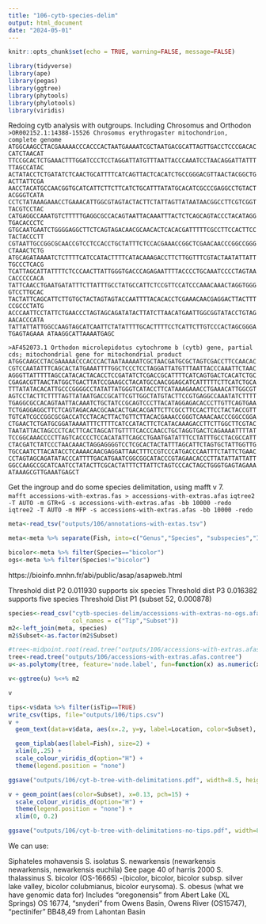 ```yaml
---
title: "106-cytb-species-delim"
output: html_document
date: "2024-05-01"
---
```


```r
knitr::opts_chunk$set(echo = TRUE, warning=FALSE, message=FALSE)
```


```r
library(tidyverse)
library(ape)
library(pegas)
library(ggtree)
library(phytools)
library(phylotools)
library(viridis)
```

Redoing cytb analysis with outgroups. Including Chrosomus and Orthodon
`>OR002152.1:14388-15526 Chrosomus erythrogaster mitochondrion, complete genome
ATGGCAAGCCTACGAAAAACCCACCCACTAATGAAAATCGCTAATGACGCATTAGTTGACCTCCCGACACCATCTAACAT
TTCCGCACTCTGAAACTTTGGATCCCTCCTAGGATTATGTTTAATTACCCAAATCCTAACAGGATTATTTTTAGCCATAC
ACTATACCTCTGATATCTCAACTGCATTTTCATCAGTTACTCACATCTGCCGGGACGTTAACTACGGCTGACTTATTCGA
AACCTACATGCCAACGGTGCATCATTCTTCTTCATCTGCATTTATATGCACATCGCCCGAGGCCTGTACTACGGGTCATA
CCTCTATAAAGAAACCTGAAACATTGGCGTAGTACTACTTCTATTAGTTATAATAACGGCCTTCGTCGGTTACGTCCTAC
CATGAGGCCAAATGTCTTTTTGAGGCGCCACAGTAATTACAAATTTACTCTCAGCAGTACCCTACATAGGTGACACCCTC
GTGCAATGAATCTGGGGAGGCTTCTCAGTAGACAACGCAACACTCACACGATTTTTCGCCTTCCACTTCCTACTACCCTT
CGTAATTGCCGGCGCAACCGTCCTCCACCTGCTATTTCTCCACGAAACCGGCTCGAACAACCCGGCCGGGCTAAACTCTG
ATGCAGATAAAATCTCTTTTCATCCATACTTTTCATACAAAGACCTTCTTGGTTTCGTACTAATATTATTTGCCCTCACG
TCATTAGCATTATTTTCTCCCAACTTATTGGGTGACCCAGAGAATTTTACCCCTGCAAATCCCCTAGTAACACCCCCACA
TATTCAACCTGAATGATATTTCTTATTTGCCTATGCCATTCTCCGTTCCATCCCAAACAAACTAGGTGGGGTCCTTGCAC
TACTATTCAGCATTCTTGTGCTACTAGTAGTACCAATTTTACACACCTCGAAACAACGAGGACTTACTTTCCGCCCTATG
ACCCAATTCCTATTCTGAACCCTAGTAGCAGATATACTTATCTTAACATGAATTGGCGGTATACCTGTAGAACACCCATA
TATTATTATTGGCCAAGTAGCATCAATTCTATATTTTGCACTTTTCCTCATTCTTGTCCCACTAGCGGGATGAGTAGAAA
ATAAGGCATTAAAATGAGC`

`>AF452073.1 Orthodon microlepidotus cytochrome b (cytb) gene, partial cds; mitochondrial gene for mitochondrial product
ATGGCAAGCCTACGAAAAACCCACCCACTAATAAAAATCGCTAACGATGCGCTAGTCGACCTTCCAACAC
CGTCCAATATTTCAGCACTATGAAATTTTGGCTCCCTCCTAGGATTATGTTTAATTACCCAAATTCTAAC
AGGGTTATTTTTAGCCATACACTACACCTCCGATATCTCGACCGCATTTTCATCAGTGACTCACATCTGC
CGAGACGTTAACTATGGCTGACTTATCCGAAGCCTACATGCCAACGGAGCATCATTTTTCTTCATCTGCA
TTTATATACACATTGCCCGGGGCCTATATTATGGGTCATACCTTCATAAAGAAACCTGAAACATTGGCGT
AGTCCTACTTCTTTTAGTTATAATGACCGCATTCGTTGGCTATGTACTTCCGTGAGGCCAAATATCTTTT
TGAGGCGCCACAGTAATTACAAATCTGCTATCCGCAGTCCCTTACATAGGAGACACCCTTGTTCAGTGAA
TCTGAGGAGGCTTCTCAGTAGACAACGCAACACTGACACGATTCTTCGCCTTCCACTTCCTACTACCGTT
TGTCATCGCCGGCGCGACCATCCTACACTTACTGTTCTTACACGAAACCGGGTCAAACAACCCGGCCGGA
CTGAACTCTGATGCGGATAAAATTTCTTTTCATCCATACTTCTCATACAAAGACCTTCTTGGCTTCGTAC
TAATATTACTAGCCCTCACTTCACTAGCATTGTTTTCACCCAACCTGCTAGGTGACTCAGAAAATTTTAT
TCCGGCAAACCCCTTAGTCACCCCTCCACATATTCAGCCTGAATGATATTTCCTATTTGCCTACGCCATT
CTACGATCTATCCCTAACAAACTAGGAGGGGTCCTCGCACTACTATTTAGCATTCTAGTGCTATTGGTTG
TGCCAATCTTACATACCTCAAAACAACGAGGATTAACTTTCCGTCCCATGACCCAATTTCTATTCTGAAC
CCTAGTAGCAGATATACCCATTTTGACATGAATCGGCGGCATACCCGTAGAACACCCTTATATTATTATT
GGCCAAGCCGCATCAATCCTATACTTCGCACTATTTCTTATTCTAGTCCCACTAGCTGGGTGAGTAGAAA
ATAAAGCGTTGAAATGAGCT`


Get the ingroup and do some species delimitation, using mafft v 7.  
`mafft accessions-with-extras.fas > accessions-with-extras.afas`
`iqtree2 -T AUTO -m GTR+G -s accessions-with-extras.afas -bb 10000 -redo`
`iqtree2 -T AUTO -m MFP -s accessions-with-extras.afas -bb 10000 -redo`

```r
meta<-read_tsv("outputs/106/annotations-with-extas.tsv")

meta<-meta %>% separate(Fish, into=c("Genus","Species", "subspecies","ID"), remove = FALSE)

bicolor<-meta %>% filter(Species=="bicolor")
ogs<-meta %>% filter(Species!="bicolor")
```


https://bioinfo.mnhn.fr/abi/public/asap/asapweb.html

Threshold dist P2 0.011930 supports six species
Threshold dist P3 0.016382 supports five species
Threshold Dist P1 (subset 52, 0.000878)
```r
species<-read_csv("cytb-species-delim/accessions-with-extras-no-ogs.afas.Partition_5.csv",
                  col_names = c("Tip","Subset"))
m2<-left_join(meta, species)
m2$Subset<-as.factor(m2$Subset)
```

```r
#tree<-midpoint.root(read.tree("outputs/106/accessions-with-extras.afas.contree"))
tree<-read.tree("outputs/106/accessions-with-extras.afas.contree")
u<-as.polytomy(tree, feature='node.label', fun=function(x) as.numeric(x) < 25)

v<-ggtree(u) %<+% m2 

v 
```

```r
tips<-v$data %>% filter(isTip==TRUE)
write_csv(tips, file="outputs/106/tips.csv")
v + 
  geom_text(data=v$data, aes(x=.2, y=y, label=Location, color=Subset), size=2) +

  geom_tiplab(aes(label=Fish), size=2) +
  xlim(0,.25) +
  scale_colour_viridis_d(option="H") +
  theme(legend.position = "none")

ggsave("outputs/106/cyt-b-tree-with-delimitations.pdf", width=8.5, height=11)
```
```r
v + geom_point(aes(color=Subset), x=0.13, pch=15) +
  scale_colour_viridis_d(option="H") +
  theme(legend.position = "none") +
  xlim(0, 0.2)

ggsave("outputs/106/cyt-b-tree-with-delimitations-no-tips.pdf", width=8.5, height=8)

```


We can use:

Siphateles mohavensis
S. isolatus
S. newarkensis (newarkensis newarkensis, newarkensis euchila)
See page 40 of harris 2000
S. thalassinus
S. bicolor (OS-16665) -(bicolor, bicolor, bicolor subsp. silver lake valley,  bicolor colubmianus, bicolor eurysoma).
S. obesus (what we have genomic data for)
  Includes "oregonensis" from Abert Lake (XL Springs) OS 16774, "snyderi" from Owens Basin, Owens River (OS15747), "pectinifer" BB48,49 from Lahontan Basin
